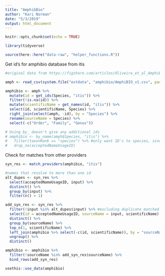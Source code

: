 ```yaml
---
title: "AmphibBio"
author: "Kari Norman"
date: "5/3/2019"
output: html_document
---
```


```r
knitr::opts_chunk$set(echo = TRUE)
```

```r
library(tidyverse)

source(here::here("data-raw", "helper_functions.R"))
```

Get id's for amphibio database from itis
```r
#original data from https://figshare.com/articles/Oliveira_et_al_AmphiBIO_v1/4644424

amph <- read_csv(system.file("extdata", "amphibio/AmphiBIO_v1.csv", package = "biodivTS"))

amphibio <- amph %>%
  mutate(id = get_ids(Species, "itis")) %>%
  filter(!is.na(id)) %>%
  mutate(scientificName = get_names(id, "itis")) %>%
  select(id, scientificName, Species) %>%
  right_join(select(amph, -id), by = "Species") %>%
  rename(sourceName = Species) %>%
  select(-c("Order", "Family", "Genus")) 

# Using by_ doesn't give any additional ids
# amphibio <- by_name(amph$Species, "itis") %>%
#   filter(taxonRank == "species") %>% #only want ID's to species, since that's the level of the trait data
#   drop_na(acceptedNameUsageID)
```

Check for matches from other providers
```r
syn_res <- match_providers(amphibio, "itis")

#names that resolve to more than one id
alt_dupes <- syn_res %>%
  select(acceptedNameUsageID, input) %>%
  distinct() %>%
  group_by(input) %>%
  filter(n() > 1)

add_syn_res <- syn_res %>% 
  filter(!input %in% alt_dupes$input) %>% #excluding duplicate matched species
  select(id = acceptedNameUsageID, sourceName = input, scientificName) %>%
  distinct() %>%
  group_by(sourceName) %>%
  top_n(1, scientificName) %>%
  left_join(amphibio %>% select(-c(id, scientificName)), by = "sourceName", na_matches =  "never") %>%
  ungroup() %>%
  distinct()

amphibio <- amphibio %>% 
  filter(!sourceName %in% add_syn_res$sourceName) %>%
  bind_rows(add_syn_res)
```


```r
usethis::use_data(amphibio)
```

